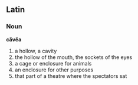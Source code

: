 ==Latin==
===Noun===
'''căvĕa'''
# a hollow, a cavity
# the hollow of the mouth, the sockets of the eyes
# a cage or enclosure for animals
# an enclosure for other purposes
# that part of a theatre where the spectators sat